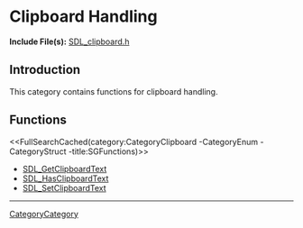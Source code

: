 
= Clipboard Handling =

'''Include File(s):''' [https://github.com/libsdl-org/SDL/blob/SDL2/include/SDL_clipboard.h SDL_clipboard.h]


== Introduction ==
This category contains functions for clipboard handling.

<!-- #Remove this line and the ## below to use this markup if it becomes relevant to this category -->
<!-- #== Enumerations == -->
<!-- #<<FullSearchCached(category:CategoryEnum CategoryClipboard -title:SGEnumerations)>> -->

<!-- #== Structures == -->
<!-- #<<FullSearchCached(category:CategoryStruct CategoryClipboard -title:SGStructures)>> -->

== Functions ==
<<FullSearchCached(category:CategoryClipboard -CategoryEnum -CategoryStruct -title:SGFunctions)>>


<!-- BEGIN CATEGORY LIST -->
* [[SDL_GetClipboardText]]
* [[SDL_HasClipboardText]]
* [[SDL_SetClipboardText]]
<!-- END CATEGORY LIST -->

----
[[CategoryCategory]]
